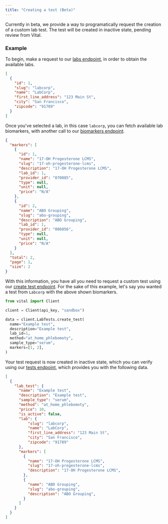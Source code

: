 ```yaml
---
title: "Creating a test (Beta)"
---
```


Currently in beta, we provide a way to programatically request the creation of a custom lab test.
The test will be created in inactive state, pending review from Vital.


### Example

To begin, make a request to our [labs endpoint](/api-reference/lab-testing/labs), in order to obtain the available labs.

```json Get all available labs
[
  {
    "id": 1,
    "slug": "labcorp",
    "name": "LabCorp",
    "first_line_address": "123 Main St",
    "city": "San Francisco",
    "zipcode": "91789"
  }
]

```

Once you've selected a lab, in this case `labcorp`, you can fetch available lab biomarkers, with another call to our [biomarkers endpoint](/api-reference/lab-testing/biomarkers). 

```json Get all biomarkers
{
  "markers": [
    {
      "id": 1,
      "name": "17-OH Progesterone LCMS",
      "slug": "17-oh-progesterone-lcms",
      "description": "17-OH Progesterone LCMS",
      "lab_id": 1,
      "provider_id": "070085",
      "type": null,
      "unit": null,
      "price": "N/A"
    },
    {
      "id": 2,
      "name": "ABO Grouping",
      "slug": "abo-grouping",
      "description": "ABO Grouping",
      "lab_id": 1,
      "provider_id": "006056",
      "type": null,
      "unit": null,
      "price": "N/A"
    }
  ],
  "total": 2,
  "page": 1,
  "size": 2
}
```

With this information, you have all you need to request a custom test using our [create test endpoint](/api-reference/lab-testing/post-test).
For the sake of this example, let's say you wanted a test from `Labcorp` with the above shown biomarkers.

```python Create a new test
from vital import Client

client = Client(api_key, "sandbox")

data = client.LabTests.create_test(
  name="Example test",
  description="Example test",
  lab_id=1,
  method="at_home_phlebomoty",
  sample_type="serum",
  markers=[1, 2],
)
```

Your test request is now created in inactive state, which you can verify using our [tests endpoint](/api-reference/lab-testing/tests), which provides you with the following data.

```json
[
  {
    "lab_test": {
      "name": "Example test",
      "description": "Example test",
      "sample_type": "serum",
      "method": "at_home_phlebomoty",
      "price": 10,
      "is_active": false,
      "lab": {
          "slug": "labcorp",
          "name": "LabCorp",
          "first_line_address": "123 Main St",
          "city": "San Francisco",
          "zipcode": "91789"
      },
      "markers": [
        {
          "name": "17-OH Progesterone LCMS",
          "slug": "17-oh-progesterone-lcms",
          "description": "17-OH Progesterone LCMS",
        },
        {
          "name": "ABO Grouping",
          "slug": "abo-grouping",
          "description": "ABO Grouping",
        }
      ]
    }
  }
]

```